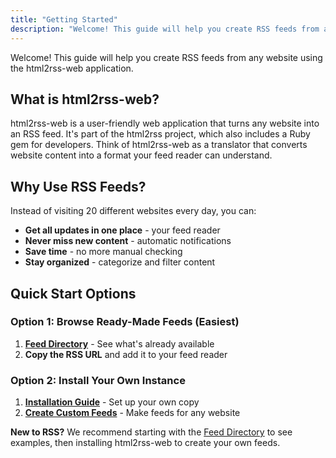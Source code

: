 ```yaml
---
title: "Getting Started"
description: "Welcome! This guide will help you create RSS feeds from any website using the html2rss-web application."
---
```


Welcome! This guide will help you create RSS feeds from any website using the html2rss-web application.

## What is html2rss-web?

html2rss-web is a user-friendly web application that turns any website into an RSS feed. It's part of the html2rss project, which also includes a Ruby gem for developers. Think of html2rss-web as a translator that converts website content into a format your feed reader can understand.

## Why Use RSS Feeds?

Instead of visiting 20 different websites every day, you can:

- **Get all updates in one place** - your feed reader
- **Never miss new content** - automatic notifications
- **Save time** - no more manual checking
- **Stay organized** - categorize and filter content

## Quick Start Options

### Option 1: Browse Ready-Made Feeds (Easiest)

1. **[Feed Directory](/feed-directory/)** - See what's already available
2. **Copy the RSS URL** and add it to your feed reader

### Option 2: Install Your Own Instance

1. **[Installation Guide](/web-application/installation)** - Set up your own copy
2. **[Create Custom Feeds](/web-application/how-to/)** - Make feeds for any website

**New to RSS?** We recommend starting with the [Feed Directory](/feed-directory/) to see examples, then installing html2rss-web to create your own feeds.
